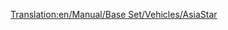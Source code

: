 [[Translation:en/Manual/Base Set/Vehicles/AsiaStar]]
{{ru/Поезда|Image=[[File:en/Asiastar.png]]
|Имя|Name="AsiaStar"
|Cost= £ 50390 (2519500 р.)
|Speed=265 км/ч (165 миль/ч)
|Weight=94 т
|Power=8000 л.с. (5966 кВт)
|Annual= £ 3514 (175700 р.)
|Designed=1992
|Lifespan=25
|Capacity=нет
|Description=Это самый быстрый локомотив в игре на [[ru/Manual/Электрифицированные железные дороги|электрифицированной железной дороге]].  Он состоит из пары очень мощных электрических локомотивов - по одному с каждого конца поезда.
|Real-life=Этот поезд в игре Transport Tycoon соотвествует [http://ru.wikipedia.org/wiki/TGV#Eurostar Eurostar (class 373)] - поезду, который курсирует по тоннелю под Ла-Маншем, и более поздним моделям TGV.
}}